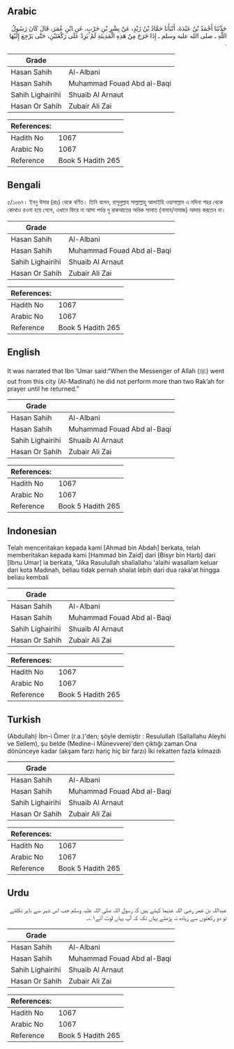 ## Arabic


<div dir="rtl" lang="ar" style={{fontSize:'larger',backgroundColor:'#f8f9fa',padding:20}}>
حَدَّثَنَا أَحْمَدُ بْنُ عَبْدَةَ، أَنْبَأَنَا حَمَّادُ بْنُ زَيْدٍ، عَنْ بِشْرِ بْنِ حَرْبٍ، عَنِ ابْنِ عُمَرَ، قَالَ كَانَ رَسُولُ اللَّهِ ـ صلى الله عليه وسلم ـ إِذَا خَرَجَ مِنْ هَذِهِ الْمَدِينَةِ لَمْ يَزِدْ عَلَى رَكْعَتَيْنِ، حَتَّى يَرْجِعَ إِلَيْهَا ‏.‏
</div>
<div style={{backgroundColor:'#f8f9fa',padding:20, marginBottom: 10}}><table> <thead> <tr> <th>Grade</th> <th></th> </tr> </thead> <tbody> <tr><td>Hasan Sahih</td><td>Al-Albani</td></tr><tr><td>Hasan Sahih</td><td>Muhammad Fouad Abd al-Baqi</td></tr><tr><td>Sahih Lighairihi</td><td>Shuaib Al Arnaut</td></tr><tr><td>Hasan Or Sahih</td><td>Zubair Ali Zai</td></tr></tbody></table><table> <thead> <tr> <th>References:</th> <th></th> </tr> </thead> <tbody><tr><td>Hadith No</td><td>1067</td></tr><tr><td>Arabic No</td><td>1067</td></tr><tr><td>Reference</td><td>Book 5 Hadith 265</td></tr></tbody></table></div>

## Bengali


<div dir="ltr" lang="bn" style={{fontSize:'larger',backgroundColor:'#f8f9fa',padding:20}}>
৫/১০৬৭। ইবনু উমার (রাঃ) থেকে বর্ণিত। তিনি বলেন, রাসূলুল্লাহ সাল্লাল্লাহু আলাইহি ওয়াসাল্লাম এ মদিনা শহর থেকে কোথাও রওনা হয়ে গেলে, এখানে ফিরে না আসা পর্যন্ত দু রাকআতের অধিক সালাত (নামায/নামাজ) আদায় করতেন না।
</div>
<div style={{backgroundColor:'#f8f9fa',padding:20, marginBottom: 10}}><table> <thead> <tr> <th>Grade</th> <th></th> </tr> </thead> <tbody> <tr><td>Hasan Sahih</td><td>Al-Albani</td></tr><tr><td>Hasan Sahih</td><td>Muhammad Fouad Abd al-Baqi</td></tr><tr><td>Sahih Lighairihi</td><td>Shuaib Al Arnaut</td></tr><tr><td>Hasan Or Sahih</td><td>Zubair Ali Zai</td></tr></tbody></table><table> <thead> <tr> <th>References:</th> <th></th> </tr> </thead> <tbody><tr><td>Hadith No</td><td>1067</td></tr><tr><td>Arabic No</td><td>1067</td></tr><tr><td>Reference</td><td>Book 5 Hadith 265</td></tr></tbody></table></div>

## English


<div dir="ltr" lang="en" style={{fontSize:'larger',backgroundColor:'#f8f9fa',padding:20}}>
It was narrated that Ibn ‘Umar said:“When the Messenger of Allah (ﷺ) went out from this city (Al-Madinah) he did not perform more than two Rak’ah for prayer until he returned.”
</div>
<div style={{backgroundColor:'#f8f9fa',padding:20, marginBottom: 10}}><table> <thead> <tr> <th>Grade</th> <th></th> </tr> </thead> <tbody> <tr><td>Hasan Sahih</td><td>Al-Albani</td></tr><tr><td>Hasan Sahih</td><td>Muhammad Fouad Abd al-Baqi</td></tr><tr><td>Sahih Lighairihi</td><td>Shuaib Al Arnaut</td></tr><tr><td>Hasan Or Sahih</td><td>Zubair Ali Zai</td></tr></tbody></table><table> <thead> <tr> <th>References:</th> <th></th> </tr> </thead> <tbody><tr><td>Hadith No</td><td>1067</td></tr><tr><td>Arabic No</td><td>1067</td></tr><tr><td>Reference</td><td>Book 5 Hadith 265</td></tr></tbody></table></div>

## Indonesian


<div dir="ltr" lang="id" style={{fontSize:'larger',backgroundColor:'#f8f9fa',padding:20}}>
Telah menceritakan kepada kami [Ahmad bin Abdah] berkata, telah memberitakan kepada kami [Hammad bin Zaid] dari [Bisyr bin Harb] dari [Ibnu Umar] ia berkata, "Jika Rasulullah shallallahu 'alaihi wasallam keluar dari kota Madinah, beliau tidak pernah shalat lebih dari dua raka'at hingga beliau kembali
</div>
<div style={{backgroundColor:'#f8f9fa',padding:20, marginBottom: 10}}><table> <thead> <tr> <th>Grade</th> <th></th> </tr> </thead> <tbody> <tr><td>Hasan Sahih</td><td>Al-Albani</td></tr><tr><td>Hasan Sahih</td><td>Muhammad Fouad Abd al-Baqi</td></tr><tr><td>Sahih Lighairihi</td><td>Shuaib Al Arnaut</td></tr><tr><td>Hasan Or Sahih</td><td>Zubair Ali Zai</td></tr></tbody></table><table> <thead> <tr> <th>References:</th> <th></th> </tr> </thead> <tbody><tr><td>Hadith No</td><td>1067</td></tr><tr><td>Arabic No</td><td>1067</td></tr><tr><td>Reference</td><td>Book 5 Hadith 265</td></tr></tbody></table></div>

## Turkish


<div dir="ltr" lang="tr" style={{fontSize:'larger',backgroundColor:'#f8f9fa',padding:20}}>
(Abdullah) İbn-i Ömer (r.a.)'den; şöyle demiştir : Resulullah (Sallallahu Aleyhi ve Sellem), şu belde (Medine-i Münevvere)'den çıktığı zaman Ona dönünceye kadar (akşam farzı hariç hiç bir farzı) İki rekatten fazla kılmazdı
</div>
<div style={{backgroundColor:'#f8f9fa',padding:20, marginBottom: 10}}><table> <thead> <tr> <th>Grade</th> <th></th> </tr> </thead> <tbody> <tr><td>Hasan Sahih</td><td>Al-Albani</td></tr><tr><td>Hasan Sahih</td><td>Muhammad Fouad Abd al-Baqi</td></tr><tr><td>Sahih Lighairihi</td><td>Shuaib Al Arnaut</td></tr><tr><td>Hasan Or Sahih</td><td>Zubair Ali Zai</td></tr></tbody></table><table> <thead> <tr> <th>References:</th> <th></th> </tr> </thead> <tbody><tr><td>Hadith No</td><td>1067</td></tr><tr><td>Arabic No</td><td>1067</td></tr><tr><td>Reference</td><td>Book 5 Hadith 265</td></tr></tbody></table></div>

## Urdu


<div dir="rtl" lang="ur" style={{fontSize:'larger',backgroundColor:'#f8f9fa',padding:20}}>
عبداللہ بن عمر رضی اللہ عنہما کہتے ہیں کہ رسول اللہ صلی اللہ علیہ وسلم جب اس شہر سے باہر نکلتے تو دو رکعتوں سے زیادہ نہ پڑھتے یہاں تک کہ آپ یہاں لوٹ آتے۱؎۔
</div>
<div style={{backgroundColor:'#f8f9fa',padding:20, marginBottom: 10}}><table> <thead> <tr> <th>Grade</th> <th></th> </tr> </thead> <tbody> <tr><td>Hasan Sahih</td><td>Al-Albani</td></tr><tr><td>Hasan Sahih</td><td>Muhammad Fouad Abd al-Baqi</td></tr><tr><td>Sahih Lighairihi</td><td>Shuaib Al Arnaut</td></tr><tr><td>Hasan Or Sahih</td><td>Zubair Ali Zai</td></tr></tbody></table><table> <thead> <tr> <th>References:</th> <th></th> </tr> </thead> <tbody><tr><td>Hadith No</td><td>1067</td></tr><tr><td>Arabic No</td><td>1067</td></tr><tr><td>Reference</td><td>Book 5 Hadith 265</td></tr></tbody></table></div>